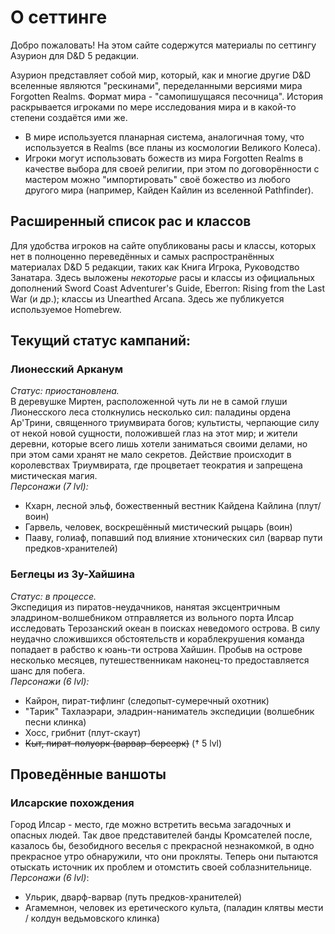 # О сеттинге

Добро пожаловать! На этом сайте содержутся материалы по сеттингу Азурион для D&D 5 редакции.

Азурион представляет собой мир, который, как и многие другие D&D вселенные являются "рескинами", переделанными версиями мира
Forgotten Realms. Формат мира - "самопишущаяся песочница". История раскрывается игроками по мере исследования мира и в какой-то
степени создаётся ими же.

- В мире используется планарная система, аналогичная тому, что используется в Realms (все планы из космологии Великого Колеса).
- Игроки могут использовать божеств из мира Forgotten Realms в качестве выбора для своей религии, при этом по договорённости с
  мастером можно "импортировать" своё божество из любого другого мира (например, Кайден Кайлин из вселенной Pathfinder).

## Расширенный список рас и классов
Для удобства игроков на сайте опубликованы расы и классы, которых нет в полноценно переведённых и самых распространённых материалах
D&D 5 редакции, таких как Книга Игрока, Руководство Занатара. Здесь выложены _некоторые_ расы и классы из официальных дополнений Sword Coast
Adventurer's Guide, Eberron: Rising from the Last War (и др.); классы из Unearthed Arcana. Здесь же публикуется используемое Homebrew.

## Текущий статус кампаний:
### Лионесский Арканум
_Статус: приостановлена._  
В деревушке Миртен, расположенной чуть ли не в самой глуши Лионесского леса столкнулись несколько сил: паладины ордена Ар'Трини,
священного триумвирата богов; культисты, черпающие силу от некой новой сущности, положившей глаз на этот мир; и жители деревни,
которые всего лишь хотели заниматься своими делами, но при этом сами хранят не мало секретов. Действие происходит в королевствах
Триумвирата, где процветает теократия и запрещена мистическая магия.  
_Персонажи (7 lvl):_
- Кхарн, лесной эльф, божественный вестник Кайдена Кайлина (плут/воин)
- Гарвель, человек, воскрешённый мистический рыцарь (воин)
- Пааву, голиаф, попавший под влияние хтонических сил (варвар пути предков-хранителей)

### Беглецы из Зу-Хайшина
_Статус: в процессе._  
Экспедиция из пиратов-неудачников, нанятая эксцентричным эладрином-волшебником отправляется из вольного порта Илсар исследовать
Терозанский океан в поисках неведомого острова. В силу неудачно сложившихся обстоятельств и кораблекрушения команда попадает в рабство к
юань-ти острова Хайшин. Пробыв на острове несколько месяцев, путешественникам наконец-то предоставляется шанс для побега.  
_Персонажи (6 lvl):_
- Кайрон, пират-тифлинг (следопыт-сумеречный охотник)
- "Тарик" Тахлаэрари, эладрин-наниматель экспедиции (волшебник песни клинка)
- Хосс, грибнит (плут-скаут)
- ~~Кыт, пират-полуорк (варвар-берсерк)~~  († 5 lvl)

## Проведённые ваншоты
### Илсарские похождения
Город Илсар - место, где можно встретить весьма загадочных и опасных людей. Так двое представителей банды Кромсателей после,
казалось бы, безобидного веселья с прекрасной незнакомкой, в одно прекрасное утро обнаружили, что они прокляты. Теперь они пытаются
отыскать источник их проблем и отомстить своей соблазнительнице.  
_Персонажи (6 lvl)_:
- Ульрик, дварф-варвар (путь предков-хранителей)
- Агамемнон, человек из еретического культа, (паладин клятвы мести / колдун ведьмовского клинка)